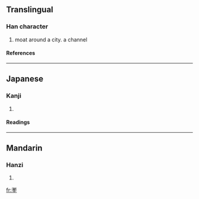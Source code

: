 ==Translingual==
===Han character===
{{Han char|rn=32|rad=土|as=14|sn=17|four=|canj=水中土 (ELG), X水中土 (XELG)}}
# moat around a city. a channel
====References====
{{Han ref|kx=0240.310|dkj=05542|dj=0480.190|hdz=10497.080|uh=58CD|ud=22733}}
----
==Japanese==
===Kanji===
{{ja-kanji|grade=|rs=土14}}
# {{defn|Japanese}} 
====Readings====
{{ja-readings|on=[[ざん]] (zan)|kun=[[ほり]] (hori), [[あな]] (ana)}}
----
==Mandarin==
===Hanzi===
{{cmn-hanzi|pin=[[qiàn]] (qian4)|wg=ch'ien<sup>4</sup>}}
# {{defn|Mandarin}}

[[fr:壍]]